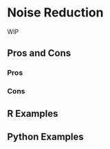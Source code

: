 # Noise Reduction {#sec-image-noise}

WIP

## Pros and Cons

### Pros

### Cons

## R Examples

## Python Examples

